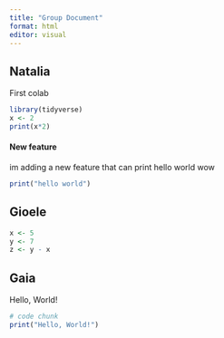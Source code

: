 ```yaml
---
title: "Group Document"
format: html
editor: visual
---
```


## Natalia

First colab

```r
library(tidyverse)
x <- 2
print(x*2)

```

#### New feature

im adding a new feature that can print hello world wow

```r
print("hello world")
```

## Gioele

```r
x <- 5
y <- 7
z <- y - x
```

## Gaia

Hello, World!

```r
# code chunk 
print("Hello, World!")
```
